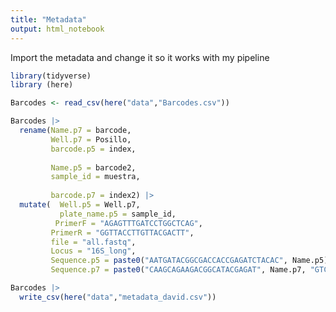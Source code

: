 ```yaml
---
title: "Metadata"
output: html_notebook
---
```

Import the metadata and change it so it works with my pipeline

```r
library(tidyverse)
library (here)
```

```r
Barcodes <- read_csv(here("data","Barcodes.csv"))

Barcodes |> 
  rename(Name.p7 = barcode,
         Well.p7 = Posillo, 
         barcode.p5 = index,
        
         Name.p5 = barcode2,
         sample_id = muestra,
        
         barcode.p7 = index2) |> 
  mutate(  Well.p5 = Well.p7,
           plate_name.p5 = sample_id,
          PrimerF = "AGAGTTTGATCCTGGCTCAG",
         PrimerR = "GGTTACCTTGTTACGACTT",
         file = "all.fastq",
         Locus = "16S_long",
         Sequence.p5 = paste0("AATGATACGGCGACCACCGAGATCTACAC", Name.p5),
         Sequence.p7 = paste0("CAAGCAGAAGACGGCATACGAGAT", Name.p7, "GTCTCGTGGGCTCGG")) -> Barcodes

Barcodes |> 
  write_csv(here("data","metadata_david.csv"))
```

